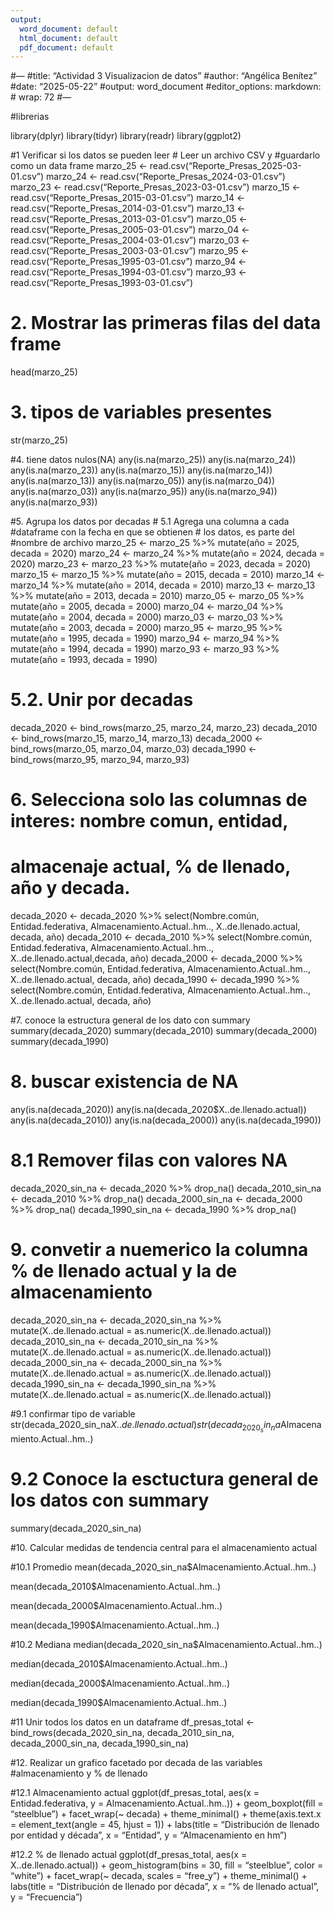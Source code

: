 ---
output:
  word_document: default
  html_document: default
  pdf_document: default
---
#---
#title: "Actividad 3 Visualizacion de datos"
#author: "Angélica Benítez"
#date: "2025-05-22"
#output: word_document
#editor_options:  markdown:   #  wrap: 72
#---


#librerias

library(dplyr) 
library(tidyr) 
library(readr) 
library(ggplot2)

#1 Verificar si los datos se pueden leer \# Leer un archivo CSV y
#guardarlo como un data frame 
marzo_25 <- read.csv("Reporte_Presas_2025-03-01.csv") 
marzo_24 <- read.csv("Reporte_Presas_2024-03-01.csv") 
marzo_23 <- read.csv("Reporte_Presas_2023-03-01.csv") 
marzo_15 <- read.csv("Reporte_Presas_2015-03-01.csv") 
marzo_14 <- read.csv("Reporte_Presas_2014-03-01.csv") 
marzo_13 <- read.csv("Reporte_Presas_2013-03-01.csv") 
marzo_05 <- read.csv("Reporte_Presas_2005-03-01.csv") 
marzo_04 <- read.csv("Reporte_Presas_2004-03-01.csv") 
marzo_03 <- read.csv("Reporte_Presas_2003-03-01.csv") 
marzo_95 <- read.csv("Reporte_Presas_1995-03-01.csv") 
marzo_94 <- read.csv("Reporte_Presas_1994-03-01.csv") 
marzo_93 <- read.csv("Reporte_Presas_1993-03-01.csv")

# 2. Mostrar las primeras filas del data frame
head(marzo_25)

# 3. tipos de variables presentes
str(marzo_25)

#4. tiene datos nulos(NA) any(is.na(marzo_25)) any(is.na(marzo_24))
any(is.na(marzo_23)) 
any(is.na(marzo_15)) 
any(is.na(marzo_14))
any(is.na(marzo_13)) 
any(is.na(marzo_05)) 
any(is.na(marzo_04))
any(is.na(marzo_03)) 
any(is.na(marzo_95)) 
any(is.na(marzo_94))
any(is.na(marzo_93))

#5. Agrupa los datos por decadas \# 5.1 Agrega una columna a cada
#dataframe con la fecha en que se obtienen \# los datos, es parte del
#nombre de archivo 
marzo_25 <- marzo_25 %>% mutate(año = 2025, decada = 2020) 
marzo_24 <- marzo_24 %>% mutate(año = 2024, decada = 2020)
marzo_23 <- marzo_23 %>% mutate(año = 2023, decada = 2020)
marzo_15 <- marzo_15 %>% mutate(año = 2015, decada = 2010) 
marzo_14 <- marzo_14 %>% mutate(año = 2014, decada = 2010) 
marzo_13 <- marzo_13 %>% mutate(año = 2013, decada = 2010) 
marzo_05 <- marzo_05 %>% mutate(año = 2005, decada = 2000) 
marzo_04 <- marzo_04 %>% mutate(año = 2004, decada = 2000) 
marzo_03 <- marzo_03 %>% mutate(año = 2003, decada = 2000) 
marzo_95 <- marzo_95 %>% mutate(año = 1995, decada = 1990) 
marzo_94 <- marzo_94 %>% mutate(año = 1994, decada = 1990)
marzo_93 <- marzo_93 %>% mutate(año = 1993, decada = 1990)

# 5.2. Unir por decadas

decada_2020 <- bind_rows(marzo_25, marzo_24, marzo_23) 
decada_2010 <- bind_rows(marzo_15, marzo_14, marzo_13) 
decada_2000 <- bind_rows(marzo_05, marzo_04, marzo_03) 
decada_1990 <- bind_rows(marzo_95, marzo_94, marzo_93)

# 6. Selecciona solo las columnas de interes: nombre comun, entidad,
# almacenaje actual, % de llenado, año y decada.

decada_2020 <- decada_2020 %>% select(Nombre.común, Entidad.federativa, Almacenamiento.Actual..hm.., X..de.llenado.actual, decada, año) 
decada_2010 <- decada_2010 %>% select(Nombre.común, Entidad.federativa, Almacenamiento.Actual..hm.., X..de.llenado.actual,decada, año) 
decada_2000 <- decada_2000 %>% select(Nombre.común, Entidad.federativa, Almacenamiento.Actual..hm.., X..de.llenado.actual, decada, año) 
decada_1990 <- decada_1990 %>% select(Nombre.común, Entidad.federativa, Almacenamiento.Actual..hm.., X..de.llenado.actual, decada, año)

#7. conoce la estructura general de los dato con summary
summary(decada_2020) 
summary(decada_2010) 
summary(decada_2000)
summary(decada_1990)

# 8. buscar existencia de NA

any(is.na(decada_2020)) 
any(is.na(decada_2020$X..de.llenado.actual))
any(is.na(decada_2010)) 
any(is.na(decada_2000)) 
any(is.na(decada_1990))

# 8.1 Remover filas con valores NA

decada_2020_sin_na <- decada_2020 %>% drop_na() 
decada_2010_sin_na <- decada_2010 %>% drop_na() 
decada_2000_sin_na <- decada_2000 %>% drop_na() 
decada_1990_sin_na <- decada_1990 %>% drop_na()

# 9. convetir a nuemerico la columna % de llenado actual y la de almacenamiento

decada_2020_sin_na <- decada_2020_sin_na %>% mutate(X..de.llenado.actual = as.numeric(X..de.llenado.actual))
decada_2010_sin_na <- decada_2010_sin_na %>% mutate(X..de.llenado.actual = as.numeric(X..de.llenado.actual))
decada_2000_sin_na <- decada_2000_sin_na %>% mutate(X..de.llenado.actual = as.numeric(X..de.llenado.actual))
decada_1990_sin_na <- decada_1990_sin_na %>% mutate(X..de.llenado.actual = as.numeric(X..de.llenado.actual))

#9.1 confirmar tipo de variable
str(decada_2020_sin_na$X..de.llenado.actual)
str(decada_2020_sin_na$Almacenamiento.Actual..hm..)

# 9.2 Conoce la esctuctura general de los datos con summary

summary(decada_2020_sin_na)


#10. Calcular medidas de tendencia central para el almacenamiento actual

#10.1 Promedio 
mean(decada_2020_sin_na$Almacenamiento.Actual..hm..)

mean(decada_2010$Almacenamiento.Actual..hm..) 

mean(decada_2000$Almacenamiento.Actual..hm..)

mean(decada_1990$Almacenamiento.Actual..hm..)

#10.2 Mediana 
 median(decada_2020_sin_na$Almacenamiento.Actual..hm..)

median(decada_2010$Almacenamiento.Actual..hm..) 

median(decada_2000$Almacenamiento.Actual..hm..)

median(decada_1990$Almacenamiento.Actual..hm..)

#11 Unir todos los datos en un dataframe 
df_presas_total <- bind_rows(decada_2020_sin_na, decada_2010_sin_na, decada_2000_sin_na, decada_1990_sin_na)

#12. Realizar un grafico facetado por decada de las variables
#almacenamiento y % de llenado

#12.1 Almacenamiento actual 
ggplot(df_presas_total, aes(x = Entidad.federativa, y = Almacenamiento.Actual..hm..)) +
geom_boxplot(fill = "steelblue") + facet_wrap(~ decada) +
theme_minimal() + theme(axis.text.x = element_text(angle = 45, hjust = 1)) + labs(title = "Distribución de llenado por entidad y década", x = "Entidad", y = "Almacenamiento en hm")

#12.2 % de llenado actual 
ggplot(df_presas_total, aes(x = X..de.llenado.actual)) + 
geom_histogram(bins = 30, fill = "steelblue", color = "white") + 
facet_wrap(~ decada, scales = "free_y") +
theme_minimal() + labs(title = "Distribución de llenado por década", x = "% de llenado actual", y = "Frecuencia")
